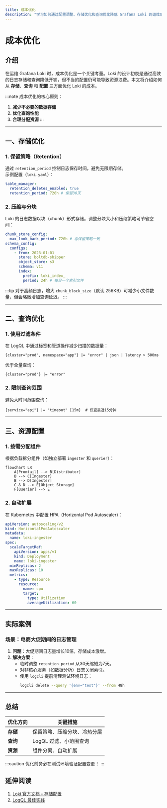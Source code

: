 ```yaml
---
title: 成本优化
description: "学习如何通过配置调整、存储优化和查询优化降低 Grafana Loki 的运维成本。"
---
```


# 成本优化

## 介绍

在运维 Grafana Loki 时，成本优化是一个关键考量。Loki 的设计初衷是通过高效的日志存储和查询降低开销，但不当的配置仍可能导致资源浪费。本文将介绍如何从 **存储**、**查询** 和 **配置** 三方面优化 Loki 的成本。

:::note
成本优化的核心原则：  
1. **减少不必要的数据存储**  
2. **优化查询性能**  
3. **合理分配资源**
:::

---

## 一、存储优化

### 1. 保留策略（Retention）
通过 `retention_period` 控制日志保存时间，避免无限期存储。  
示例配置（`loki.yaml`）：
```yaml
table_manager:
  retention_deletes_enabled: true
  retention_period: 720h # 保留30天
```

### 2. 压缩与分块
Loki 的日志数据以块（chunk）形式存储。调整分块大小和压缩策略可节省空间：
```yaml
chunk_store_config:
  max_look_back_period: 720h # 与保留策略一致
schema_config:
  configs:
    - from: 2023-01-01
      store: boltdb-shipper
      object_store: s3
      schema: v11
      index:
        prefix: loki_index_
        period: 24h # 每日一个索引文件
```

:::tip
对于高频日志，增大 `chunk_block_size`（默认 256KB）可减少小文件数量，但会略微增加查询延迟。
:::

---

## 二、查询优化

### 1. 使用过滤条件
在 LogQL 中通过标签和管道操作减少扫描的数据量：
```logql
{cluster="prod", namespace="app"} |= "error" | json | latency > 500ms
```
优于全量查询：
```logql
{cluster="prod"} |= "error"
```

### 2. 限制查询范围
避免大时间范围查询：
```logql
{service="api"} |= "timeout" [15m]  # 仅查最近15分钟
```

---

## 三、资源配置

### 1. 按需分配组件
根据负载拆分组件（如独立部署 `ingester` 和 `querier`）：
```mermaid
flowchart LR
    A[Promtail] --> B[Distributor]
    B --> C[Ingester]
    B --> D[Ingester]
    C & D --> E[Object Storage]
    F[Querier] --> E
```

### 2. 自动扩展
在 Kubernetes 中配置 HPA（Horizontal Pod Autoscaler）：
```yaml
apiVersion: autoscaling/v2
kind: HorizontalPodAutoscaler
metadata:
  name: loki-ingester
spec:
  scaleTargetRef:
    apiVersion: apps/v1
    kind: Deployment
    name: loki-ingester
  minReplicas: 2
  maxReplicas: 10
  metrics:
    - type: Resource
      resource:
        name: cpu
        target:
          type: Utilization
          averageUtilization: 60
```

---

## 实际案例

### 场景：电商大促期间的日志管理
1. **问题**：大促期间日志量增长10倍，存储成本激增。
2. **解决方案**：
   - 临时调整 `retention_period` 从30天缩短为7天。
   - 对非核心服务（如数据分析）日志关闭索引。
   - 使用 `logcli` 提前清理测试环境日志：
     ```bash
     logcli delete --query '{env="test"}' --from 48h
     ```

---

## 总结

| 优化方向       | 关键措施                          |
|----------------|-----------------------------------|
| **存储**       | 保留策略、压缩分块、冷热分层      |
| **查询**       | LogQL 过滤、小范围查询            |
| **资源**       | 组件分离、自动扩展                |

:::caution
优化前务必在测试环境验证配置变更！
:::

## 延伸阅读
1. [Loki 官方文档 - 存储配置](https://grafana.com/docs/loki/latest/configuration/#storage_config)
2. [LogQL 最佳实践](https://grafana.com/docs/loki/latest/logql/)